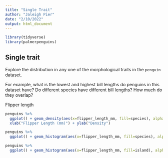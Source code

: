 ```yaml
---
title: "Single Trait"
author: "Jaleigh Pier"
date: "2/10/2022"
output: html_document
---
```


```r
library(tidyverse)
library(palmerpenguins)
```

## Single trait 

Explore the distribution in any one of the morphological traits in the `penguin` dataset.

For example, what is the lowest and highest bill lengths do penguins in this dataset have? Do different species have different bill lengths? How much do they overlap?

Flipper length
```r
penguins %>%
  ggplot() + geom_density(aes(x=flipper_length_mm, fill=species), alpha = 0.5) +
  xlab("Flipper Length (mm)") + ylab("Density")

```
```r
penguins %>%
  ggplot() + geom_histogram(aes(x=flipper_length_mm, fill=species), alpha = 0.5) + facet_wrap(~ species, ncol = 3) + xlab("Flipper Length (mm)") + ylab("Frequency")
```

```r
penguins %>%
  ggplot() + geom_histogram(aes(x=flipper_length_mm, fill=island), alpha = 0.5) + facet_wrap(~ island, ncol = 3) + xlab("Flipper Length (mm)") + ylab("Frequency")
```